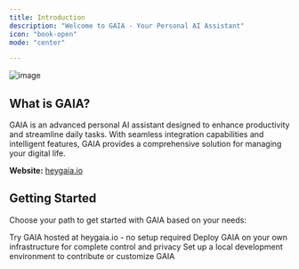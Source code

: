 ```yaml
---
title: Introduction
description: "Welcome to GAIA - Your Personal AI Assistant"
icon: "book-open"
mode: "center"

---
```


![image](/images/wallpaper.webp)

## What is GAIA?

GAIA is an advanced personal AI assistant designed to enhance productivity and streamline daily tasks. With seamless integration capabilities and intelligent features, GAIA provides a comprehensive solution for managing your digital life.

**Website:** [heygaia.io](https://heygaia.io)

## Getting Started

Choose your path to get started with GAIA based on your needs:

<CardGroup cols={1}>
  <Card title="Quick Start" icon="rocket" href="/quick-start" horizontal>
    Try GAIA hosted at heygaia.io - no setup required
  </Card>
  <Card title="Self-Hosting" icon="server" href="/self-hosting/overview" horizontal>
    Deploy GAIA on your own infrastructure for complete control and privacy
  </Card>
  <Card title="Development" icon="code" href="/developers/introduction" horizontal>
    Set up a local development environment to contribute or customize GAIA
  </Card>
</CardGroup>
